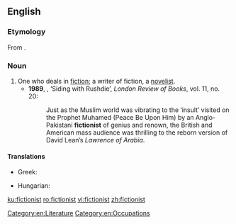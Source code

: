 ==English==

===Etymology===
From {{suffix|fiction|ist|lang=en}}.

===Noun===
{{en-noun}}

# One who deals in [[fiction]]; a writer of fiction, a [[novelist]].
#* '''1989''', {{w|Christopher Hitchens}}, ‘Siding with Rushdie’, ''London Review of Books'', vol. 11, no. 20:
#*: Just as the Muslim world was vibrating to the ‘insult’ visited on the Prophet Muhamed (Peace Be Upon Him) by an Anglo-Pakistani '''fictionist''' of genius and renown, the British and American mass audience was thrilling to the reborn version of David Lean’s ''Lawrence of Arabia''.

====Translations====
{{trans-top|a writer of fiction}}
* Greek: {{t+|el|μυθιστοριογράφος|m|f|sc=Grek}}
{{trans-mid}}
* Hungarian: {{t+|hu|regényíró}}
{{trans-bottom}}

[[Category:en:Literature]]
[[Category:en:Occupations]]

[[ku:fictionist]]
[[ro:fictionist]]
[[vi:fictionist]]
[[zh:fictionist]]